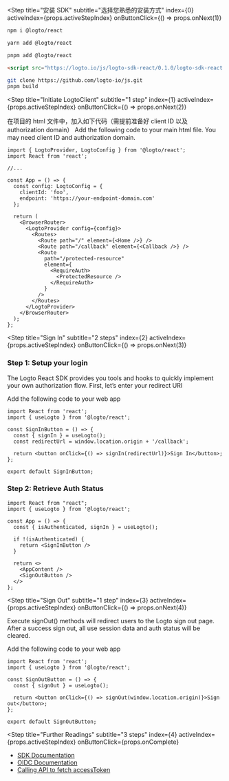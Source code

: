 
<Step
  title="安装 SDK"
  subtitle="选择您熟悉的安装方式"
  index={0}
  activeIndex={props.activeStepIndex}
  onButtonClick={() => props.onNext(1)}
>
<Tabs>
<TabItem value="npm" label="npm">

```bash
npm i @logto/react
```

</TabItem>
<TabItem value="yarn" label="Yarn">

```bash
yarn add @logto/react
```

</TabItem>
<TabItem value="pnpm" label="pnpm">

```bash
pnpm add @logto/react
```

</TabItem>
<TabItem value="script" label="script">

```html
<script src="https://logto.io/js/logto-sdk-react/0.1.0/logto-sdk-react.production.js" />
```

</TabItem>
<TabItem value="git" label="Git">

```bash
git clone https://github.com/logto-io/js.git
pnpm build
```

</TabItem>
</Tabs>
</Step>

<Step
  title="Initiate LogtoClient"
  subtitle="1 step"
  index={1}
  activeIndex={props.activeStepIndex}
  onButtonClick={() => props.onNext(2)}
>

在项目的 html 文件中，加入如下代码（需提前准备好 client ID 以及 authorization domain）
Add the following code to your main html file. You may need client ID and authorization domain.

```tsx
import { LogtoProvider, LogtoConfig } from '@logto/react';
import React from 'react';

//...

const App = () => {
  const config: LogtoConfig = {
    clientId: 'foo',
    endpoint: 'https://your-endpoint-domain.com'
  };

  return (
    <BrowserRouter>
      <LogtoProvider config={config}>
        <Routes>
          <Route path="/" element={<Home />} />
          <Route path="/callback" element={<Callback />} />
          <Route
            path="/protected-resource"
            element={
              <RequireAuth>
                <ProtectedResource />
              </RequireAuth>
            }
          />
        </Routes>
      </LogtoProvider>
    </BrowserRouter>
  );
};
```

</Step>

<Step
  title="Sign In"
  subtitle="2 steps"
  index={2}
  activeIndex={props.activeStepIndex}
  onButtonClick={() => props.onNext(3)}
>

### Step 1: Setup your login

The Logto React SDK provides you tools and hooks to quickly implement your own authorization flow. First, let’s enter your redirect URI

<MultiTextInputField appId={props.appId} name="redirectUris" title="Redirect URI" />

Add the following code to your web app

```tsx
import React from 'react';
import { useLogto } from '@logto/react';

const SignInButton = () => {
  const { signIn } = useLogto();
  const redirectUrl = window.location.origin + '/callback';

  return <button onClick={() => signIn(redirectUrl)}>Sign In</button>;
};

export default SignInButton;
```

### Step 2: Retrieve Auth Status

```tsx
import React from "react";
import { useLogto } from '@logto/react';

const App = () => {
  const { isAuthenticated, signIn } = useLogto();

  if !(isAuthenticated) {
    return <SignInButton />
  }

  return <>
    <AppContent />
    <SignOutButton />
  </>
};
```

</Step>

<Step
  title="Sign Out"
  subtitle="1 step"
  index={3}
  activeIndex={props.activeStepIndex}
  onButtonClick={() => props.onNext(4)}
>

Execute signOut() methods will redirect users to the Logto sign out page. After a success sign out, all use session data and auth status will be cleared.

<MultiTextInputField appId={props.appId} name="postLogoutRedirectUris" title="Post Sign-out Redirect URI" />

Add the following code to your web app

```tsx
import React from 'react';
import { useLogto } from '@logto/react';

const SignOutButton = () => {
  const { signOut } = useLogto();

  return <button onClick={() => signOut(window.location.origin)}>Sign out</button>;
};

export default SignOutButton;
```

</Step>

<Step
  title="Further Readings"
  subtitle="3 steps"
  index={4}
  activeIndex={props.activeStepIndex}
  onButtonClick={props.onComplete}
>

- [SDK Documentation](https://link-url-here.org)
- [OIDC Documentation](https://link-url-here.org)
- [Calling API to fetch accessToken](https://link-url-here.org)

</Step>
